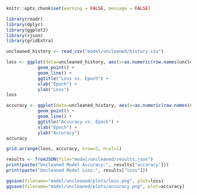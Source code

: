 ```r
knitr::opts_chunk$set(warning = FALSE, message = FALSE)
```

```r
library(readr)
library(dplyr)
library(ggplot2)
library(rjson)
library(gridExtra)
```


```r
uncleaned_history <- read_csv("model/uncleaned/history.csv")
```

```r
loss <- ggplot(data=uncleaned_history, aes(x=as.numeric(row.names(uncleaned_history)), y=loss)) +
            geom_point() +
            geom_line() +
            ggtitle("Loss vs. Epoch") +
            xlab("Epoch") +
            ylab("Loss")
loss
```

```r
accuracy <- ggplot(data=uncleaned_history, aes(x=as.numeric(row.names(uncleaned_history)), y=binary_accuracy)) +
            geom_point() +
            geom_line() +
            ggtitle("Accuracy vs. Epoch") +
            xlab("Epoch") +
            ylab("Accuracy")
accuracy
```

```r
grid.arrange(loss, accuracy, nrow=2, ncol=1)
```

```r

results <- fromJSON(file="model/uncleaned/results.json")
print(paste("Uncleaned Model Accuracy:", results["accuracy"]))
print(paste("Uncleaned Model Loss:", results["loss"]))
```


```r
ggsave(filename="model/uncleaned/plots/loss.png", plot=loss)
ggsave(filename="model/uncleaned/plots/accuracy.png", plot=accuracy)
```

